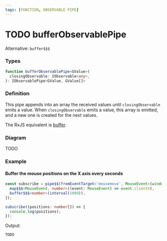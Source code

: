 ```yaml
---
tags: [FUNCTION, OBSERVABLE PIPE]
---
```


# TODO bufferObservablePipe

Alternative: `buffer$$$`

### Types

```ts
function bufferObservablePipe<GValue>(
  closingObservable: IObservable<any>,
): IObservablePipe<GValue, GValue[]>
```

### Definition

This pipe appends into an array the received values until `closingObservable` emits a value.
When `closingObservable` emits a value, this array is emitted, and a new one is created for the next values.

The RxJS equivalent is [buffer](https://rxjs.dev/api/operators/buffer).

### Diagram

TODO

### Example

#### Buffer the mouse positions on the X axis every seconds

```ts
const subscribe = pipe$$(fromEventTarget<'mousemove', MouseEvent>(window, 'mousemove'), [
  map$$$<MouseEvent, number>((event: MouseEvent) => event.clientX),
  buffer$$$<number>(interval(1000)),
]);

subscribe((positions: number[]) => {
  console.log(positions);
});
```

Output:

```text
TODO
```
